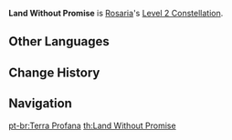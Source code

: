 {{Constellation Infobox
|image       = Constellation Land Without Promise.png
|description = The duration of the Ice Lance created by [[Rites of Termination]] is increased by 4s.
|level       = 2
|character   = Rosaria
|utility1    = Duration Increase
}}
'''Land Without Promise''' is [[Rosaria]]'s [[Level 2 Constellation]].
<!--
==Gameplay Notes==
-->

==Other Languages==
{{Other Languages
|en      = Land Without Promise
|zhs     = 无福之地
|zhs_rm  = Wúfú zhī Dì
|zht     = 無福之地
|zht_rm  = Wúfú zhī Dì
|zh_tl   = Land Without Blessing
|ja      = 無福の地
|ja_rm   = Mufuku no Chi{{Assumed}}
|ja_tl   = Land Without Blessing
|ko      = 축복이 끊긴 땅
|ko_rm   = Chukbok-i Kkeungin Ttang
|ko_tl   = Land Without Blessing
|es      = Tierra de los herejes
|es_tl   = Land of the Heretics
|fr      = Terre sacrée
|fr_tl   = Holy Land
|ru      = Несчастная земля
|ru_tl   = 
|th      = Land Without Promise
|vi      = Vùng Đất Bất Hạnh
|vi_tl   = Land of Misfortune
|de      = Land des Unheils
|de_tl   = Land of Damnation
|id      = Land Without Promise
|pt      = Terra Profana
|pt_tl   = Profane Land
}}

==Change History==
{{Change History|1.4}}

==Navigation==
{{Talent Navbox|Rosaria}}
[[pt-br:Terra Profana]]
[[th:Land Without Promise]]